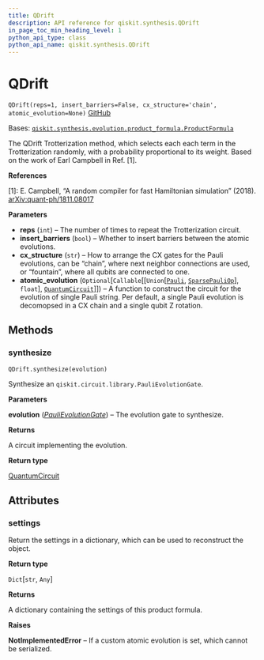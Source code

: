 ```yaml
---
title: QDrift
description: API reference for qiskit.synthesis.QDrift
in_page_toc_min_heading_level: 1
python_api_type: class
python_api_name: qiskit.synthesis.QDrift
---
```


# QDrift

<span id="qiskit.synthesis.QDrift" />

`QDrift(reps=1, insert_barriers=False, cx_structure='chain', atomic_evolution=None)` [GitHub](https://github.com/qiskit/qiskit/tree/stable/0.23/qiskit/synthesis/evolution/qdrift.py "view source code")

Bases: [`qiskit.synthesis.evolution.product_formula.ProductFormula`](qiskit.synthesis.ProductFormula "qiskit.synthesis.evolution.product_formula.ProductFormula")

The QDrift Trotterization method, which selects each each term in the Trotterization randomly, with a probability proportional to its weight. Based on the work of Earl Campbell in Ref. \[1].

**References**

\[1]: E. Campbell, “A random compiler for fast Hamiltonian simulation” (2018). [arXiv:quant-ph/1811.08017](https://arxiv.org/abs/1811.08017)

**Parameters**

*   **reps** (`int`) – The number of times to repeat the Trotterization circuit.
*   **insert\_barriers** (`bool`) – Whether to insert barriers between the atomic evolutions.
*   **cx\_structure** (`str`) – How to arrange the CX gates for the Pauli evolutions, can be “chain”, where next neighbor connections are used, or “fountain”, where all qubits are connected to one.
*   **atomic\_evolution** (`Optional`\[`Callable`\[\[`Union`\[[`Pauli`](qiskit.quantum_info.Pauli "qiskit.quantum_info.operators.symplectic.pauli.Pauli"), [`SparsePauliOp`](qiskit.quantum_info.SparsePauliOp "qiskit.quantum_info.operators.symplectic.sparse_pauli_op.SparsePauliOp")], `float`], [`QuantumCircuit`](qiskit.circuit.QuantumCircuit "qiskit.circuit.quantumcircuit.QuantumCircuit")]]) – A function to construct the circuit for the evolution of single Pauli string. Per default, a single Pauli evolution is decomopsed in a CX chain and a single qubit Z rotation.

## Methods

### synthesize

<span id="qiskit.synthesis.QDrift.synthesize" />

`QDrift.synthesize(evolution)`

Synthesize an `qiskit.circuit.library.PauliEvolutionGate`.

**Parameters**

**evolution** ([*PauliEvolutionGate*](qiskit.circuit.library.PauliEvolutionGate "qiskit.circuit.library.PauliEvolutionGate")) – The evolution gate to synthesize.

**Returns**

A circuit implementing the evolution.

**Return type**

[QuantumCircuit](qiskit.circuit.QuantumCircuit "qiskit.circuit.QuantumCircuit")

## Attributes

<span id="qiskit.synthesis.QDrift.settings" />

### settings

Return the settings in a dictionary, which can be used to reconstruct the object.

**Return type**

`Dict`\[`str`, `Any`]

**Returns**

A dictionary containing the settings of this product formula.

**Raises**

**NotImplementedError** – If a custom atomic evolution is set, which cannot be serialized.


